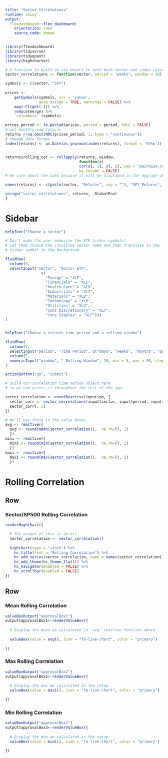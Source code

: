 ```yaml
---
title: "Sector Correlations"
runtime: shiny
output:
  flexdashboard::flex_dashboard:
    orientation: rows
    source_code: embed
---
```



```r
library(flexdashboard)
library(tidyverse)
library(tidyquant)
library(highcharter)

# A function to build an xts object to hold both sector and index returns.
sector_correlations <- function(sector, period = "weeks", window = 10) {

symbols <- c(sector, "SPY")
  
prices <- 
    getSymbols(symbols, src = 'yahoo', 
               auto.assign = TRUE, warnings = FALSE) %>% 
    map(~Cl(get(.))) %>% 
    reduce(merge) %>%
    `colnames<-`(symbols)

prices_period <- to.period(prices, period = period, OHLC = FALSE)
# get monthly log returns
returns <-na.omit(ROC(prices_period, 1, type = "continuous"))
# change date format
index(returns) <- as.Date(as.yearmon(index(returns), format = '%Y%m'))


returns$rolling_cor <- rollapply(returns, window, 
                                 function(x) 
                                 cor(x[, 1], x[, 2], use = "pairwise.complete.obs"), 
                                 by.column = FALSE)
# We care about the name because it will be displayed in the dygraph when a user hovers.

names(returns) <- c(paste(sector, "Returns", sep = ""), "SPY Returns", paste(sector, "/SPY Correlation", sep = ""))

assign("sector_correlations", returns, .GlobalEnv)
}

```


Sidebar {.sidebar}
=====================================
  
```r
helpText("Choose a sector")

# Don't make the user memorize the ETF ticker symbols! 
# Let them choose the intuitive sector name and then translate to the 
# ticker symbol in the background.

fluidRow(
  column(9,
  selectInput("sector", "Sector ETF",
                c(
                  "Energy" = "XLE",
                  "Financials" = "XLF",
                  "Health Care" = "XLV",
                  "Industrials" = "XLI", 
                  "Materials" = "XLB", 
                  "Technology" = "XLK", 
                  "Utilities" = "XLU",
                  "Cons Discretionary" = "XLY", 
                  "Cons Staples" = "XLP")))
)  


helpText("Choose a returns time period and a rolling window")

fluidRow(
  column(7,
  selectInput("period", "Time Period", c("days", "weeks", "months", "quarters"))),
  column(7,
  numericInput("window", " Rolling Window", 10, min = 5, max = 50, step = 5))
)

actionButton("go", "Submit")
```

```r

# Build our correlation time series object here
# so we can access it throughout the rest of the app.

sector_correlation <- eventReactive(input$go, {
  sector_corr <- sector_correlations(input$sector, input$period, input$window)
  sector_corr[, 3]
})

# We'll use these in the value boxes.
avg <- reactive({ 
  avg <- round(mean(sector_correlation(),  na.rm=T), 2)
  })
mini <- reactive({
  mini <- round(min(sector_correlation(),  na.rm=T), 2)
  })
maxi <- reactive({
  maxi <- round(max(sector_correlation(),  na.rm=T), 2)
  })

```

Rolling Correlation
===================================== 

Row {data-height=600}
-----------------------------------------------------------------------

### Sector/SP500 Rolling Correlation

```r

renderHighchart({

  # The output of this is an xts
  sector_correlation <- sector_correlation()
  
  highchart(type = "stock") %>% 
    hc_title(text = "Rolling Correlation") %>%
    hc_add_series(sector_correlation, name = names(sector_correlation[, 1]), color = "green") %>%
    hc_add_theme(hc_theme_flat()) %>%
    hc_navigator(enabled = FALSE) %>% 
    hc_scrollbar(enabled = FALSE)
})

```

Row {data-height=200}
-----------------------------------------------------------------------

### Mean Rolling Correlation

```r
valueBoxOutput("approvalBox1")
output$approvalBox1<-renderValueBox({
 
  # Display the mean we calculated in 'avg' reactive function above.
  
  valueBox(value = avg(), icon = "fa-line-chart", color = "primary")
  
})
```

### Max Rolling Correlation

```r
valueBoxOutput("approvalBox2")
output$approvalBox2<-renderValueBox({
  
  # Display the max we calculated in the setup
  valueBox(value = maxi(), icon = "fa-line-chart", color = "primary")
  
})
```

### Min Rolling Correlation

```r
valueBoxOutput("approvalBox3")
output$approvalBox3<-renderValueBox({
  
  # Display the min we calculated in the setup
  valueBox(value = mini(), icon = "fa-line-chart", color = "primary")
  
})
```

